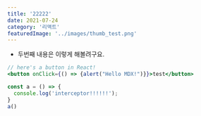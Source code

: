 ```yaml
---
title: '22222'
date: 2021-07-24
category: '리액트'
featuredImage: '../images/thumb_test.png'
---
```


- 두번째 내용은 이렇게 해볼려구요.

```jsx
// here's a button in React!
<button onClick={() => {alert("Hello MDX!")}}>test</button>
```

```js
const a = () => {
  console.log('interceptor!!!!!!');
}
a()
```